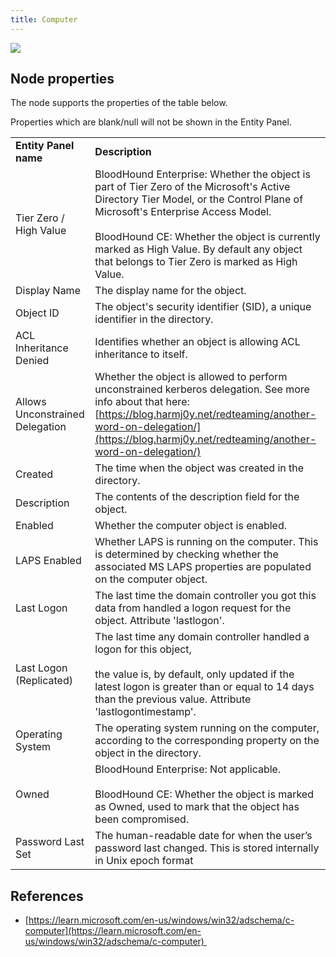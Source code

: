 ```yaml
---
title: Computer
---
```


<Frame>
  <img src="/assets/18246479746331.png"/>
</Frame>

## Node properties

The node supports the properties of the table below.

<Note>
Properties which are blank/null will not be shown in the Entity Panel.
</Note>

|     |     |
| --- | --- |
| **Entity Panel name** | **Description** |
| Tier Zero / High Value | BloodHound Enterprise: Whether the object is part of Tier Zero of the Microsoft's Active Directory Tier Model, or the Control Plane of Microsoft's Enterprise Access Model.  <br/>  <br/>BloodHound CE: Whether the object is currently marked as High Value. By default any object that belongs to Tier Zero is marked as High Value. |
| Display Name | The display name for the object. |
| Object ID | The object's security identifier (SID), a unique identifier in the directory. |
| ACL Inheritance Denied | Identifies whether an object is allowing ACL inheritance to itself. |
| Allows Unconstrained Delegation | Whether the object is allowed to perform unconstrained kerberos delegation. See more info about that here: [https://blog.harmj0y.net/redteaming/another-word-on-delegation/](https://blog.harmj0y.net/redteaming/another-word-on-delegation/) |
| Created | The time when the object was created in the directory. |
| Description | The contents of the description field for the object. |
| Enabled | Whether the computer object is enabled. |
| LAPS Enabled | Whether LAPS is running on the computer. This is determined by checking whether the associated MS LAPS properties are populated on the computer object. |
| Last Logon | The last time the domain controller you got this data from handled a logon request for the object. Attribute 'lastlogon'. |
| Last Logon (Replicated) | The last time any domain controller handled a logon for this object,<br/><br/>the value is, by default, only updated if the latest logon is greater than or equal to 14 days than the previous value. Attribute 'lastlogontimestamp'. |
| Operating System | The operating system running on the computer, according to the corresponding property on the object in the directory. |
| Owned | BloodHound Enterprise: Not applicable.  <br/>  <br/>BloodHound CE: Whether the object is marked as Owned, used to mark that the object has been compromised. |
| Password Last Set | The human-readable date for when the user’s password last changed. This is stored internally in Unix epoch format |

## References

* [https://learn.microsoft.com/en-us/windows/win32/adschema/c-computer](https://learn.microsoft.com/en-us/windows/win32/adschema/c-computer) 

